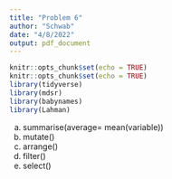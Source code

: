 ```yaml
---
title: "Problem 6"
author: "Schwab"
date: "4/8/2022"
output: pdf_document
---
```



```r
knitr::opts_chunk$set(echo = TRUE)
knitr::opts_chunk$set(echo = TRUE)
library(tidyverse)
library(mdsr)
library(babynames)
library(Lahman)
```

a. summarise(average= mean(variable))
b. mutate()
c. arrange()
d. filter()
e. select()



